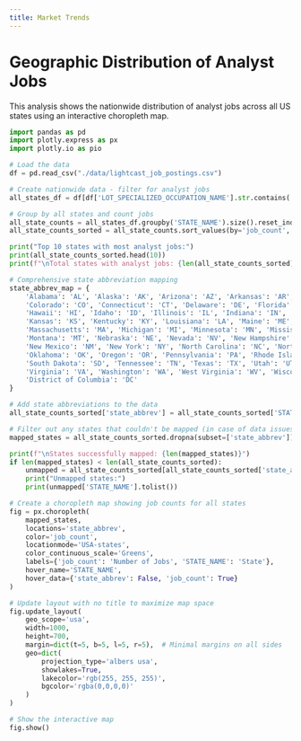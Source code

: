 ```yaml
---
title: Market Trends
---
```


# Geographic Distribution of Analyst Jobs

This analysis shows the nationwide distribution of analyst jobs across all US states using an interactive choropleth map.

```python
import pandas as pd
import plotly.express as px
import plotly.io as pio

# Load the data
df = pd.read_csv("./data/lightcast_job_postings.csv")

# Create nationwide data - filter for analyst jobs
all_states_df = df[df['LOT_SPECIALIZED_OCCUPATION_NAME'].str.contains('analyst', case=False, na=False)]

# Group by all states and count jobs
all_state_counts = all_states_df.groupby('STATE_NAME').size().reset_index(name='job_count')
all_state_counts_sorted = all_state_counts.sort_values(by='job_count', ascending=False)

print("Top 10 states with most analyst jobs:")
print(all_state_counts_sorted.head(10))
print(f"\nTotal states with analyst jobs: {len(all_state_counts_sorted)}")

# Comprehensive state abbreviation mapping
state_abbrev_map = {
    'Alabama': 'AL', 'Alaska': 'AK', 'Arizona': 'AZ', 'Arkansas': 'AR', 'California': 'CA',
    'Colorado': 'CO', 'Connecticut': 'CT', 'Delaware': 'DE', 'Florida': 'FL', 'Georgia': 'GA',
    'Hawaii': 'HI', 'Idaho': 'ID', 'Illinois': 'IL', 'Indiana': 'IN', 'Iowa': 'IA',
    'Kansas': 'KS', 'Kentucky': 'KY', 'Louisiana': 'LA', 'Maine': 'ME', 'Maryland': 'MD',
    'Massachusetts': 'MA', 'Michigan': 'MI', 'Minnesota': 'MN', 'Mississippi': 'MS', 'Missouri': 'MO',
    'Montana': 'MT', 'Nebraska': 'NE', 'Nevada': 'NV', 'New Hampshire': 'NH', 'New Jersey': 'NJ',
    'New Mexico': 'NM', 'New York': 'NY', 'North Carolina': 'NC', 'North Dakota': 'ND', 'Ohio': 'OH',
    'Oklahoma': 'OK', 'Oregon': 'OR', 'Pennsylvania': 'PA', 'Rhode Island': 'RI', 'South Carolina': 'SC',
    'South Dakota': 'SD', 'Tennessee': 'TN', 'Texas': 'TX', 'Utah': 'UT', 'Vermont': 'VT',
    'Virginia': 'VA', 'Washington': 'WA', 'West Virginia': 'WV', 'Wisconsin': 'WI', 'Wyoming': 'WY',
    'District of Columbia': 'DC'
}

# Add state abbreviations to the data
all_state_counts_sorted['state_abbrev'] = all_state_counts_sorted['STATE_NAME'].map(state_abbrev_map)

# Filter out any states that couldn't be mapped (in case of data issues)
mapped_states = all_state_counts_sorted.dropna(subset=['state_abbrev'])

print(f"\nStates successfully mapped: {len(mapped_states)}")
if len(mapped_states) < len(all_state_counts_sorted):
    unmapped = all_state_counts_sorted[all_state_counts_sorted['state_abbrev'].isna()]
    print("Unmapped states:")
    print(unmapped['STATE_NAME'].tolist())

# Create a choropleth map showing job counts for all states
fig = px.choropleth(
    mapped_states,
    locations='state_abbrev',
    color='job_count',
    locationmode='USA-states',
    color_continuous_scale='Greens',
    labels={'job_count': 'Number of Jobs', 'STATE_NAME': 'State'},
    hover_name='STATE_NAME',
    hover_data={'state_abbrev': False, 'job_count': True}
)

# Update layout with no title to maximize map space
fig.update_layout(
    geo_scope='usa',
    width=1000,
    height=700,
    margin=dict(t=5, b=5, l=5, r=5),  # Minimal margins on all sides
    geo=dict(
        projection_type='albers usa',
        showlakes=True,
        lakecolor='rgb(255, 255, 255)',
        bgcolor='rgba(0,0,0,0)'
    )
)

# Show the interactive map
fig.show()
```
